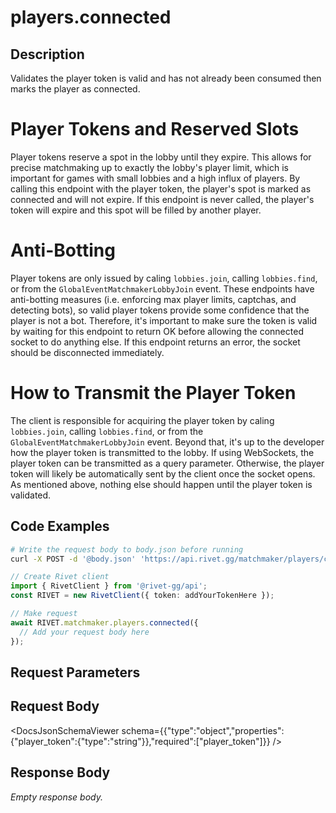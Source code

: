 

# players.connected

## Description

Validates the player token is valid and has not already been consumed then
marks the player as connected.
# Player Tokens and Reserved Slots
Player tokens reserve a spot in the lobby until they expire. This allows for
precise matchmaking up to exactly the lobby's player limit, which is
important for games with small lobbies and a high influx of players.
By calling this endpoint with the player token, the player's spot is marked
as connected and will not expire. If this endpoint is never called, the
player's token will expire and this spot will be filled by another player.
# Anti-Botting
Player tokens are only issued by caling `lobbies.join`, calling `lobbies.find`, or
from the `GlobalEventMatchmakerLobbyJoin` event.
These endpoints have anti-botting measures (i.e. enforcing max player
limits, captchas, and detecting bots), so valid player tokens provide some
confidence that the player is not a bot.
Therefore, it's important to make sure the token is valid by waiting for
this endpoint to return OK before allowing the connected socket to do
anything else. If this endpoint returns an error, the socket should be
disconnected immediately.
# How to Transmit the Player Token
The client is responsible for acquiring the player token by caling
`lobbies.join`, calling `lobbies.find`, or from the `GlobalEventMatchmakerLobbyJoin`
event.  Beyond that, it's up to the developer how the player token is
transmitted to the lobby.
If using WebSockets, the player token can be transmitted as a query
parameter.
Otherwise, the player token will likely be automatically sent by the client
once the socket opens. As mentioned above, nothing else should happen until
the player token is validated.



## Code Examples

<CodeGroup title='Request' tag='POST' label='https://api.rivet.gg/matchmaker/players/connected'>

```bash {{ title: 'cURL' }}
# Write the request body to body.json before running
curl -X POST -d '@body.json' 'https://api.rivet.gg/matchmaker/players/connected'
```

```ts
// Create Rivet client
import { RivetClient } from '@rivet-gg/api';
const RIVET = new RivetClient({ token: addYourTokenHere });

// Make request
await RIVET.matchmaker.players.connected({
  // Add your request body here
});
```

</CodeGroup>


## Request Parameters


## Request Body

<DocsJsonSchemaViewer schema={{"type":"object","properties":{"player_token":{"type":"string"}},"required":["player_token"]}} />


## Response Body

_Empty response body._
